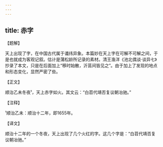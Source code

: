 ```yaml
---
---
---
```

title: 赤字
---




【题解】


天上出现了字，在中国古代属于谶纬异象。本篇妙在天上字在可解不可解之间，于是也就成为客观记叙。估计是蒲松龄所记录的素材。清王渔洋《池北偶谈·谈异七》抄录了本文，只是在后面加上“移时始散，沂莒间皆见之”。由于加上了发现的地点和形态变化，显然严密了些。

【正文】

顺治乙未冬夜¹，天上赤字如火。其文云：“白苕代靖否复议朝冶驰。”





【注释】


¹顺治乙未：顺治十二年，即1655年。





【译文】


顺治十二年的一个冬夜，天上出现了几个火红的字。这几个字是：“白苕代靖否复议朝冶驰。”